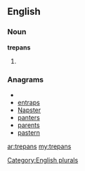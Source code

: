 ==English==

===Noun===
'''trepans'''

# {{plural of|[[trepan]]}}

===Anagrams===
* {{alphagram|aenprst}}
* [[entraps#English|entraps]]
* [[Napster#English|Napster]]
* [[panters#English|panters]]
* [[parents#English|parents]]
* [[pastern#English|pastern]]

[[Category:English plurals]]

[[ar:trepans]]
[[my:trepans]]
